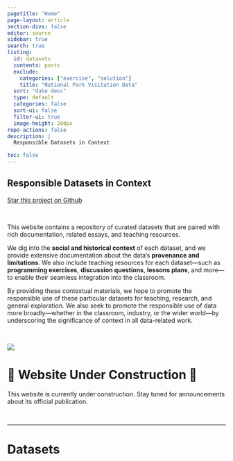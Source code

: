 ```yaml
---
pagetitle: "Home"
page-layout: article
section-divs: false
editor: source
sidebar: true
search: true
listing:
  id: datasets
  contents: posts
  exclude:
    categories: ["exercise", "solution"]
    title: "National Park Visitation Data"
  sort: "date desc"
  type: default
  categories: false
  sort-ui: false
  filter-ui: true
  image-height: 200px
repo-actions: false
description: | 
  Responsible Datasets in Context

toc: false
---
```


::: {#hero-banner .column-screen}

:::: {.grid .column-page}

::::: {.headline .g-col-lg-6 .g-col-12 .g-col-md-12}


# Responsible Datasets in Context

```{=html}
<a class="github-button" href="https://github.com/melaniewalsh/responsible-datasets-in-context" data-icon="octicon-star" data-size="large" data-show-count="true" aria-label="Star this project on Github">Star this project on Github</a><script async defer src="https://buttons.github.io/buttons.js"></script>
```

<br>

This website contains a repository of curated datasets that are paired with rich documentation, related essays, and teaching resources. 

We dig into the **social and historical context** of each dataset, and we provide extensive documentation about the data's **provenance and limitations**. We also include teaching resources for each dataset—such as **programming exercises**, **discussion questions**, **lessons plans**, and more—to enable their seamless integration into the classroom.

By providing these contextual materials, we hope to promote the responsible use of these particular datasets for teaching, research, and general exploration. We also seek to promote the responsible use of data more broadly—whether in the classroom, industry, or the wider world—by underscoring the significance of context in all data-related work.



<br>


:::::



::::: {.g-col-lg-6 .g-col-12 .g-col-md-12}
![](responsible-logo.png)

# 🚧 Website Under Construction  🚧 

This website is currently under construction. Stay tuned for announcements about its official publication. 
:::::

::::

:::

<br>


---

# Datasets

::: {#datasets}
:::

